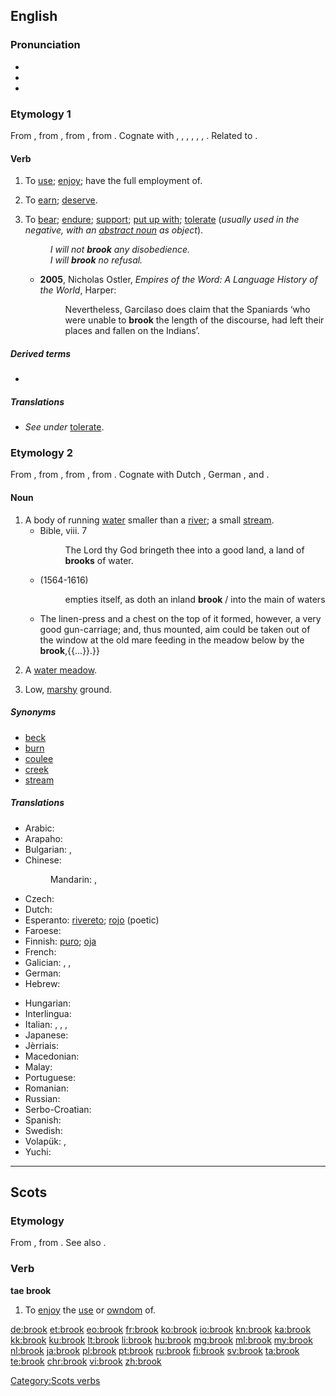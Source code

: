 {{also|Brook}}
==English==

{{wikipedia|dab=brook}}

===Pronunciation===
* {{IPA|/bɹʊk/}}
* {{audio|en-us-brook.ogg|Audio (US)}}
* {{rhymes|ʊk}}

===Etymology 1===
From {{etyl|enm|en}} {{term|brouken||to use, enjoy|lang=enm}}, from {{etyl|ang|en}} {{term/t|ang|brūcan||to enjoy, brook, use, possess, partake of, spend}}, from {{etyl|gem-pro|en}} {{term/t|gem-pro|*brūkaną||to enjoy, use}}, from {{etyl|ine-pro|en}} {{term/t|ine-pro|*bʰrūg-||to enjoy}}. Cognate with {{etyl|sco|-}} {{term|brook|lang=sco}}, {{term|brouk||to use, enjoy|lang=sco}}, {{etyl|fy|-}} {{term|brûke||to use|lang=fy}}, {{etyl|nl|-}} {{term|bruiken||to use|lang=nl}}, {{etyl|de|-}} {{term|brauchen||to need, require, use|lang=de}}, {{etyl|no|-}} {{term|bruke||to use|lang=no}}, {{etyl|la|-}} {{term|fruor||enjoy|lang=la}}. Related to {{l/en|fruit}}.

====Verb====
{{en-verb}}

# {{context|transitive|obsolete|except in Scots|lang=en}} To [[use]]; [[enjoy]]; have the full employment of.
# {{context|transitive|obsolete|lang=en}} To [[earn]]; [[deserve]].
# {{context|transitive|lang=en}} To [[bear]]; [[endure]]; [[support]]; [[put up with]]; [[tolerate]] (''usually used in the negative, with an [[abstract noun]] as object'').
#: ''I will not '''brook''' any disobedience.''
#: ''I will '''brook''' no refusal.''
#* '''2005''', Nicholas Ostler, ''Empires of the Word: A Language History of the World'', Harper:
#*: Nevertheless, Garcilaso does claim that the Spaniards ‘who were unable to '''brook''' the length of the discourse, had left their places and fallen on the Indians’.

=====Derived terms=====
* {{l/en|abrook}}

=====Translations=====
* ''See under'' [[tolerate#Translations|tolerate]].

===Etymology 2===
From {{etyl|enm|en}}, from {{etyl|ang|en}} {{term/t|ang|brōc||brook, stream, torrent}}, from {{etyl|gem-pro|en}} {{term/t|gem-pro|*brōkaz||stream}}, from {{etyl|ine-pro|en}} {{term/t|ine-pro|*mrāǵ-||silt, slime}}. Cognate with Dutch {{term|broek||marsh, swamp|lang=nl}}, German {{term|Bruch||marsh|lang=de}}, {{etyl|grc|-}} {{term|βράγος||tr=brágos|shallows|lang=grc}} and {{etyl|sq|-}} {{term|bërrak||swampy soil|lang=sq}}.

====Noun====
{{en-noun}}

# A body of running [[water]] smaller than a [[river]]; a small [[stream]].
#* Bible, {{w|Book of Deuteronomy|Deuteronomy}} viii. 7
#*: The Lord thy God bringeth thee into a good land, a land of '''brooks''' of water.
#* {{w|William Shakespeare}} (1564-1616)
#*: empties itself, as doth an inland '''brook''' / into the main of waters
#*{{quote-book|year=1879|author={{w|Richard Jefferies}}|title=[http://gutenberg.org/ebooks/13730 The Amateur Poacher]|chapter=1
|passage=But then I had the [massive] flintlock by me for protection. ¶{{...}}The linen-press and a chest on the top of it formed, however, a very good gun-carriage; and, thus mounted, aim could be taken out of the window at the old mare feeding in the meadow below by the '''brook''',{{...}}.}}
# {{label|en|Sussex|Kent}} A [[water meadow]].
# {{label|en|Sussex|Kent|in the plural}} Low, [[marshy]] ground.

=====Synonyms=====
* [[beck]]
* [[burn]]
* [[coulee]]
* [[creek]]
* [[stream]]

=====Translations=====
{{trans-top|a small stream}}
* Arabic: {{t+|ar|غدير|m|tr=ghadiir}}
* Arapaho: {{t|arp|kohˀowuˀ}}
* Bulgarian: {{t+|bg|поток|m}}, {{t+|bg|ручей|m}}
* Chinese:
*: Mandarin: {{t+|cmn|小河|tr=xiǎohé|sc=Hani}}, {{t+|cmn|溪流|tr=xīliú|sc=Hani}}
* Czech: {{t+|cs|potok|m}}
* Dutch: {{t+|nl|beek|f}}
* Esperanto: [[rivereto]]; [[rojo]] (poetic)
* Faroese: {{t|fo|løkur|m}}
* Finnish: [[puro#Finnish|puro]]; [[oja#Finnish|oja]]
* French: {{t+|fr|ruisseau|m}}
* Galician: {{t|gl|regacho|m}}, {{t|gl|regato|m}}, {{t+|gl|regueiro|m}}
* German: {{t+|de|Bach|m}}
* Hebrew: {{t|he|פלג|m|tr=peleg}}
{{trans-mid}}
* Hungarian: {{t+|hu|patak}}
* Interlingua: {{t|ia|rivo}}
* Italian: {{t+|it|ruscello|m}}, {{t+|it|rio|m}}, {{t|it|corso d'acqua}}, {{t|it|rivo|m}}
* Japanese: {{t|ja|小川|tr=ogawa}}
* Jèrriais: {{t|roa-jer|dou|m}}
* Macedonian: {{t|mk|поток|m|tr=pótok}}
* Malay: {{t|ms|anak sungai kecil}}
* Portuguese: {{t+|pt|riacho|m}}
* Romanian: {{t+|ro|pârâu|n}}
* Russian: {{t+|ru|ручей|m|tr=ručéj}}
* Serbo-Croatian: {{t|sh|potok|m}}
* Spanish: {{t+|es|arroyo|m}}
* Swedish: {{t+|sv|bäck|c}}
* Volapük: {{t+|vo|bluk}}, {{qualifier|diminutive}} {{t+|vo|blukil}}
* Yuchi: {{t|yuc|sʼakʼo}}
{{trans-bottom}}

----

==Scots==

===Etymology===
From {{etyl|enm|sco}} {{term|broken|bro(o)ken|to use, enjoy, digest|lang=enm}}, from {{etyl|ang|sco}} {{term/t|ang|brūcan||to use, enjoy}}. See also {{l|sco|brouk}}.

===Verb===
'''tae brook'''

# To [[enjoy]] the [[use]] or [[owndom]] of.

[[Category:Scots verbs]]

[[de:brook]]
[[et:brook]]
[[eo:brook]]
[[fr:brook]]
[[ko:brook]]
[[io:brook]]
[[kn:brook]]
[[ka:brook]]
[[kk:brook]]
[[ku:brook]]
[[lt:brook]]
[[li:brook]]
[[hu:brook]]
[[mg:brook]]
[[ml:brook]]
[[my:brook]]
[[nl:brook]]
[[ja:brook]]
[[pl:brook]]
[[pt:brook]]
[[ru:brook]]
[[fi:brook]]
[[sv:brook]]
[[ta:brook]]
[[te:brook]]
[[chr:brook]]
[[vi:brook]]
[[zh:brook]]